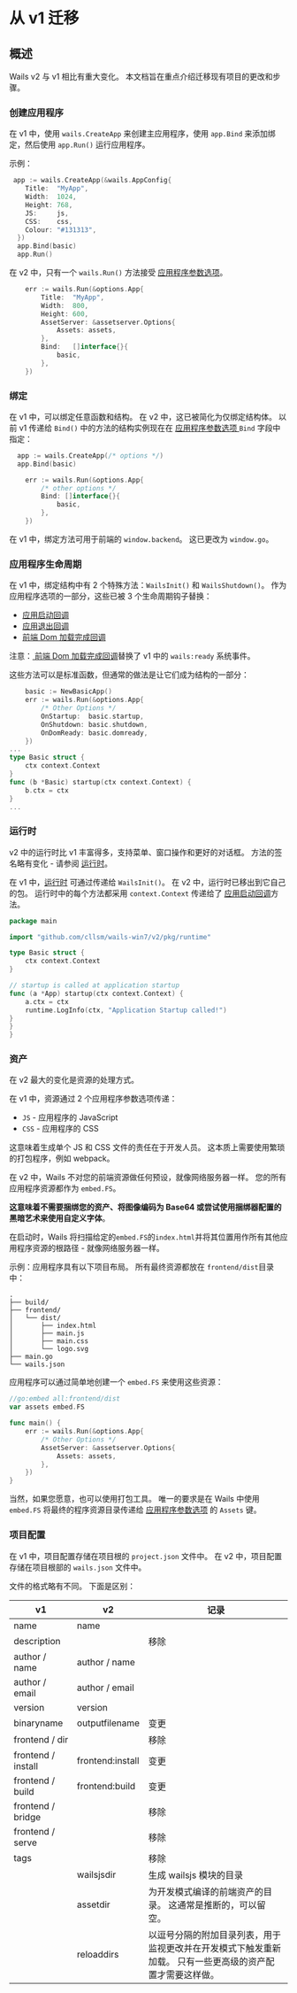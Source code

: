 # 从 v1 迁移

## 概述

Wails v2 与 v1 相比有重大变化。 本文档旨在重点介绍迁移现有项目的更改和步骤。

### 创建应用程序

在 v1 中，使用 `wails.CreateApp` 来创建主应用程序，使用 `app.Bind` 来添加绑定，然后使用 `app.Run()` 运行应用程序。

示例：

```go title="v1"
 app := wails.CreateApp(&wails.AppConfig{
    Title:  "MyApp",
    Width:  1024,
    Height: 768,
    JS:     js,
    CSS:    css,
    Colour: "#131313",
  })
  app.Bind(basic)
  app.Run()
```

在 v2 中，只有一个 `wails.Run()` 方法接受 [应用程序参数选项](../reference/options#应用程序参数选项)。

```go title="v2"
    err := wails.Run(&options.App{
        Title:  "MyApp",
        Width:  800,
        Height: 600,
        AssetServer: &assetserver.Options{
            Assets: assets,
        },
        Bind:   []interface{}{
            basic,
        },
    })
```

### 绑定

在 v1 中，可以绑定任意函数和结构。 在 v2 中，这已被简化为仅绑定结构体。 以前 v1 传递给 `Bind()` 中的方法的结构实例现在在 [应用程序参数选项 ](../reference/options#应用程序参数选项)`Bind` 字段中指定：

```go title="v1"
  app := wails.CreateApp(/* options */)
  app.Bind(basic)
```

```go title="v2"
    err := wails.Run(&options.App{
        /* other options */
        Bind: []interface{}{
            basic,
        },
    })
```

在 v1 中，绑定方法可用于前端的 `window.backend`。 这已更改为 `window.go`。

### 应用程序生命周期

在 v1 中，绑定结构中有 2 个特殊方法：`WailsInit()` 和 `WailsShutdown()`。 作为应用程序选项的一部分，这些已被 3 个生命周期钩子替换：

- [应用启动回调](../reference/options.mdx#onstartup)
- [应用退出回调](../reference/options.mdx#onshutdown)
- [前端 Dom 加载完成回调](../reference/options.mdx#ondomready)

注意：[ 前端 Dom 加载完成回调](../reference/options#前端-dom-加载完成回调)替换了 v1 中的 `wails:ready` 系统事件。

这些方法可以是标准函数，但通常的做法是让它们成为结构的一部分：

```go title="v2"
    basic := NewBasicApp()
    err := wails.Run(&options.App{
        /* Other Options */
        OnStartup:  basic.startup,
        OnShutdown: basic.shutdown,
        OnDomReady: basic.domready,
    })
...
type Basic struct {
    ctx context.Context
}
func (b *Basic) startup(ctx context.Context) {
    b.ctx = ctx
}
...
```

### 运行时

v2 中的运行时比 v1 丰富得多，支持菜单、窗口操作和更好的对话框。 方法的签名略有变化 - 请参阅 [运行时](../reference/runtime/intro)。

在 v1 中，[运行时](../reference/runtime/intro) 可通过传递给 `WailsInit()`。 在 v2 中，运行时已移出到它自己的包。 运行时中的每个方法都采用 `context.Context` 传递给了 [应用启动回调](../reference/options#应用启动回调)方法。

```go title="Runtime Example"
package main

import "github.com/cllsm/wails-win7/v2/pkg/runtime"

type Basic struct {
    ctx context.Context
}

// startup is called at application startup
func (a *App) startup(ctx context.Context) {
    a.ctx = ctx
    runtime.LogInfo(ctx, "Application Startup called!")
}
}
}

```

### 资产

在 v2 最大的变化是资源的处理方式。

在 v1 中，资源通过 2 个应用程序参数选项传递：

- `JS` - 应用程序的 JavaScript
- `CSS` - 应用程序的 CSS

这意味着生成单个 JS 和 CSS 文件的责任在于开发人员。 这本质上需要使用繁琐的打包程序，例如 webpack。

在 v2 中，Wails 不对您的前端资源做任何预设，就像网络服务器一样。 您的所有应用程序资源都作为 `embed.FS`。

**这意味着不需要捆绑您的资产、将图像编码为 Base64 或尝试使用捆绑器配置的黑暗艺术来使用自定义字体**。

在启动时，Wails 将扫描给定的`embed.FS`的`index.html`并将其位置用作所有其他应用程序资源的根路径 - 就像网络服务器一样。

示例：应用程序具有以下项目布局。 所有最终资源都放在 `frontend/dist`目录中：

```shell
.
├── build/
├── frontend/
│   └── dist/
│       ├── index.html
│       ├── main.js
│       ├── main.css
│       └── logo.svg
├── main.go
└── wails.json
```

应用程序可以通过简单地创建一个 `embed.FS` 来使用这些资源：

```go title="Assets Example"
//go:embed all:frontend/dist
var assets embed.FS

func main() {
    err := wails.Run(&options.App{
        /* Other Options */
        AssetServer: &assetserver.Options{
            Assets: assets,
        },
    })
}
```

当然，如果您愿意，也可以使用打包工具。 唯一的要求是在 Wails 中使用 `embed.FS` 将最终的程序资源目录传递给 [应用程序参数选项](../reference/options#应用程序参数选项) 的 `Assets` 键。

### 项目配置

在 v1 中，项目配置存储在项目根的 `project.json` 文件中。 在 v2 中，项目配置存储在项目根部的 `wails.json` 文件中。

文件的格式略有不同。 下面是区别：

<p align="center">

| v1                 | v2               | 记录                                                                                                                                                                      |
| ------------------ | ---------------- | -------------------------------------------------------------------------------------------------------------------------------------------------------------------------- |
| name               | name             |                                                                                                                                                                            |
| description        |                  | 移除                                                                                                                                                                    |
| author / name      | author / name    |                                                                                                                                                                            |
| author / email     | author / email   |                                                                                                                                                                            |
| version            | version          |                                                                                                                                                                            |
| binaryname         | outputfilename   | 变更                                                                                                                                                                   |
| frontend / dir     |                  | 移除                                                                                                                                                                    |
| frontend / install | frontend:install | 变更                                                                                                                                                                    |
| frontend / build   | frontend:build   | 变更                                                                                                                                                                    |
| frontend / bridge  |                  | 移除                                                                                                                                                                    |
| frontend / serve   |                  | 移除                                                                                                                                                                    |
| tags               |                  | 移除                                                                                                                                                                    |
|                    | wailsjsdir       | 生成 wailsjs 模块的目录                                                                                                                                 |
|                    | assetdir         | 为开发模式编译的前端资产的目录。 这通常是推断的，可以留空。                                                           |
|                    | reloaddirs       | 以逗号分隔的附加目录列表，用于监视更改并在开发模式下触发重新加载。 只有一些更高级的资产配置才需要这样做。 |

</p>
